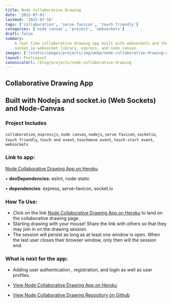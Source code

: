 ```yaml
---
title: Node Collaborative Drawing
date: '2022-07-01'
lastmod: '2022-07-16'
tags: ['collaboration', 'serve favicon', 'touch friendly']
categories: ['node canvas', 'project', 'websockets']
draft: false
summary:
    A real time collaborative drawing app built with websockets and the
    socket.io websocket library, express, and node canvas.
images: ['/static/images/projects/img/webp/node-collaborative-drawing-app.webp']
layout: PostLayout
canonicalUrl: /blog/projects/node-collaborative-drawing
---
```


<Interglobalmedia
	src="/static/images/projects/img/webp/node-collaborative-drawing-app.webp"
	author="Maria D. Campbell"
	alt="Node Collaborative Drawing"
	srcUrl="/static/images/projects/img/webp/node-collaborative-drawing-app.webp"
	authorUrl="/about"
/>

## Collaborative Drawing App

## Built with Nodejs and socket.io (Web Sockets) and Node-Canvas

### Project Includes

`collaboration`, `expressjs`, `node canvas`, `nodejs`, `serve favicon`,
`socketio`, `touch friendly`, `touch end event`, `touchmove event`,
`touch-start event`, `websockets`

### Link to app:

[Node Collaborative Drawing App on Heroku](https://node-collaborative-drawing-app.herokuapp.com/)

• **devDependencies:** eslint, node-static

• **dependencies**: express, serve-favicon, socket.io

### How To Use:

-   Click on the link
    [Node Collaborative Drawing App on Heroku](https://node-collaborative-drawing-app.herokuapp.com/)
    to land on the collaborative drawing page.
-   Starting drawing with your mouse! Share the link with others so that they
    may join in on the drawing session.
-   The session will persist as long as at least one window is open. When the
    last user closes their browser window, only then will the session end.

### What is next for the app:

-   Adding user authentication , registration, and login as well as user
    profiles.

-   [View Node Collaborative Drawing App on Heroku](https://node-collaborative-drawing-app.herokuapp.com/)

-   [View Node Collaborative Drawing Repository on Github](https://github.com/interglobalmedia/node-collaborative-drawing-app)

